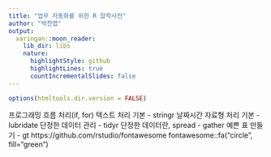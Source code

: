 ```yaml
---
title: "업무 자동화를 위한 R 잡학사전"
author: "박찬엽"
output:
  xaringan::moon_reader:
    lib_dir: libs
    nature:
      highlightStyle: github
      highlightLines: true
      countIncrementalSlides: false
---
```


```r
options(htmltools.dir.version = FALSE)
```

프로그래밍 흐름 처리(if, for)
텍스트 처리 기본 - stringr
날짜시간 자료형 처리 기본 - lubridate
단정한 데이터 관리 - tidyr
    단정한 데이터란, spread - gather
예쁜 표 만들기 - gt
https://github.com/rstudio/fontawesome
fontawesome::fa("circle", fill="green")
